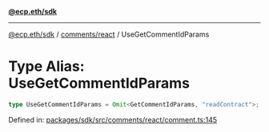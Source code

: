 [**@ecp.eth/sdk**](../../../index.mdx)

***

[@ecp.eth/sdk](/sdk-reference/index.mdx) / [comments/react](/sdk-reference/comments/react/index.mdx) / UseGetCommentIdParams

# Type Alias: UseGetCommentIdParams

```ts
type UseGetCommentIdParams = Omit<GetCommentIdParams, "readContract">;
```

Defined in: [packages/sdk/src/comments/react/comment.ts:145](https://github.com/ecp-eth/comments-monorepo/blob/main/packages/sdk/src/comments/react/comment.ts#L145)
